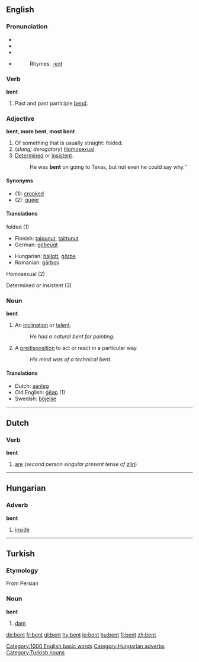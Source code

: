 ==English==
===Pronunciation===
*{{AHD|/bĕnt/}}
*{{IPA|/bent/}}
*{{SAMPA|/bent/}}
*{{audio|en-us-bent.ogg|Audio (US)}}
*:Rhymes: [[Rhymes:English:-ɛnt|-ɛnt]]

===Verb===
'''bent'''

# Past and past participle [[bend]].

===Adjective===
'''bent''', '''more bent''', '''most bent'''

#Of something that is usually straight: folded.
#(''slang; derogatory'') [[Homosexual]].
#[[determined|Determined]] or [[insistent]].
#:He was '''bent''' on going to Texas, but not even he could say why.''

====Synonyms====
*(1): [[crooked]]
*(2): [[queer]]

====Translations====
;folded (1)
{{top}}
*Finnish: [[taipunut]], [[taittunut]]
*German: [[gebeugt]]
{{mid}}
*Hungarian: [[hajlott]], [[görbe]]
*Romanian: [[gârbov]]
{{bottom}}

;Homosexual (2)
{{top}}
{{mid}}
{{bottom}}

;Determined or insistent (3)
{{top}}
{{mid}}
{{bottom}}

===Noun===
'''bent'''

#An [[inclination]] or [[talent]].
#: ''He had a natural bent for painting.''
#A [[predisposition]] to act or react in a particular way.
#: ''His mind was of a technical bent.''

====Translations====
*Dutch: [[aanleg]] {{m}}
*Old English: [[geap|ġēap]] (1)
*Swedish: [[böjelse]]


----

==Dutch==
===Verb===
'''bent'''

#[[are]] (''second person singular present tense of [[zijn]]'')


----

==Hungarian==

===Adverb===
'''bent'''

# [[inside]]


----

==Turkish==
===Etymology===
From Persian
===Noun===
'''bent'''

# [[dam]]

[[Category:1000 English basic words]]
[[Category:Hungarian adverbs]]
[[Category:Turkish nouns]]

[[de:bent]]
[[fr:bent]]
[[gl:bent]]
[[hy:bent]]
[[io:bent]]
[[hu:bent]]
[[fi:bent]]
[[zh:bent]]